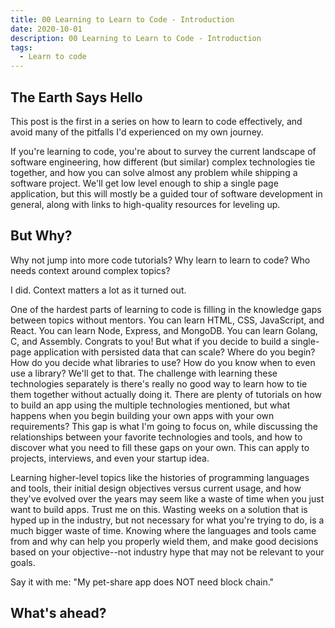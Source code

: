 ```yaml
---
title: 00 Learning to Learn to Code - Introduction
date: 2020-10-01
description: 00 Learning to Learn to Code - Introduction
tags:
  - Learn to code
---
```


## The Earth Says Hello

This post is the first in a series on how to learn to code effectively, and avoid many of the pitfalls I'd experienced on my own journey.

If you're learning to code, you're about to survey the current landscape of software engineering, how different (but similar) complex technologies tie together, and how you can solve almost any problem while shipping a software project. We'll get low level enough to ship a single page application, but this will mostly be a guided tour of software development in general, along with links to high-quality resources for leveling up. 

## But Why?

Why not jump into more code tutorials? Why learn to learn to code? Who needs context around complex topics?

I did. Context matters a lot as it turned out. 

One of the hardest parts of learning to code is filling in the knowledge gaps between topics without mentors. You can learn HTML, CSS, JavaScript, and React. You can learn Node, Express, and MongoDB. You can learn Golang, C, and Assembly. Congrats to you! But what if you decide to build a single-page application with persisted data that can scale? Where do you begin? How do you decide what libraries to use? How do you know when to even use a library? We'll get to that. The challenge with learning these technologies separately is there's really no good way to learn how to tie them together without actually doing it. There are plenty of tutorials on how to build an app using the multiple technologies mentioned, but what happens when you begin building your own apps with your own requirements? This gap is what I'm going to focus on, while discussing the relationships between your favorite technologies and tools, and how to discover what you need to fill these gaps on your own. This can apply to projects, interviews, and even your startup idea.  

Learning higher-level topics like the histories of programming languages and tools, their initial design objectives versus current usage, and how they've evolved over the years may seem like a waste of time when you just want to build apps. Trust me on this. Wasting weeks on a solution that is hyped up in the industry, but not necessary for what you're trying to do, is a much bigger waste of time. Knowing where the languages and tools came from and why can help you properly wield them, and make good decisions based on your objective--not industry hype that may not be relevant to your goals. 

Say it with me: "My pet-share app does NOT need block chain."

## What's ahead?



